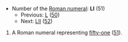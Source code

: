 *Number of the [[Roman numeral]]: '''LI''' (51)
**Previous: [[L]] ([[fifty|50]])
**Next: [[LII]] ([[fifty-two|52]])

#A Roman numeral representing [[fifty-one]] ([[fifty-onr|51]]).